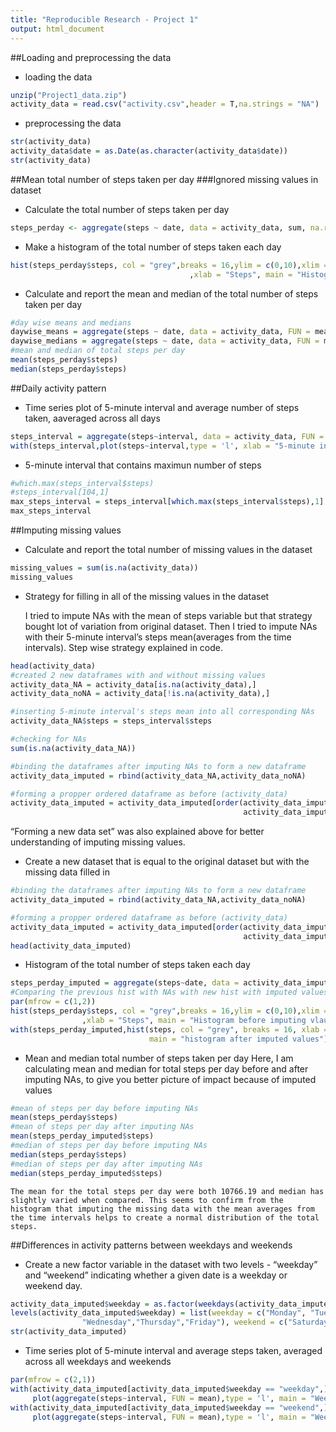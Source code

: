 ---
title: "Reproducible Research - Project 1"
output: html_document
---

##Loading and preprocessing the data

- loading the data 
```{r loading data, echo = TRUE}
unzip("Project1_data.zip")
activity_data = read.csv("activity.csv",header = T,na.strings = "NA")
```

- preprocessing the data
```{r preprocessing the data, echo=TRUE}
str(activity_data)
activity_data$date = as.Date(as.character(activity_data$date))
str(activity_data)
```

##Mean total number of steps taken per day
###Ignored missing values in dataset

- Calculate the total number of steps taken per day
```{r steps per day, echo=TRUE}
steps_perday <- aggregate(steps ~ date, data = activity_data, sum, na.rm = TRUE)
```

- Make a histogram of the total number of steps taken each day
```{r histogram of steps per day,echo=TRUE}
hist(steps_perday$steps, col = "grey",breaks = 16,ylim = c(0,10),xlim = c(0,25000)
                                        ,xlab = "Steps", main = "Histogram")
```

- Calculate and report the mean and median of the total number of steps taken per day
```{r mean and median of total steps per day, echo=TRUE}
#day wise means and medians
daywise_means = aggregate(steps ~ date, data = activity_data, FUN = mean)
daywise_medians = aggregate(steps ~ date, data = activity_data, FUN = median)
#mean and median of total steps per day
mean(steps_perday$steps)
median(steps_perday$steps)
```

##Daily activity pattern

- Time series plot of 5-minute interval and average number of steps taken, aaveraged across all days 
```{r time series plot, echo=TRUE}
steps_interval = aggregate(steps~interval, data = activity_data, FUN = mean)
with(steps_interval,plot(steps~interval,type = 'l', xlab = "5-minute interval"))
```

- 5-minute interval that contains maximun number of steps
```{r interval with max steps, echo=TRUE}
#which.max(steps_interval$steps)
#steps_interval[104,1]
max_steps_interval = steps_interval[which.max(steps_interval$steps),1]
max_steps_interval
```

##Imputing missing values

- Calculate and report the total number of missing values in the dataset
```{r no of missing values, echo=TRUE}
missing_values = sum(is.na(activity_data))
missing_values
```

- Strategy for filling in all of the missing values in the dataset
    
    I tried to impute NAs with the mean of steps variable but that strategy bought lot of variation from original dataset. Then I tried to impute NAs with their 5-minute interval's steps mean(averages from the time intervals). Step wise strategy explained in code.
    
```{r imputing missing values, echo=TRUE}
head(activity_data)
#created 2 new dataframes with and without missing values
activity_data_NA = activity_data[is.na(activity_data),]
activity_data_noNA = activity_data[!is.na(activity_data),]

#inserting 5-minute interval's steps mean into all corresponding NAs
activity_data_NA$steps = steps_interval$steps

#checking for NAs
sum(is.na(activity_data_NA))

#binding the dataframes after imputing NAs to form a new dataframe
activity_data_imputed = rbind(activity_data_NA,activity_data_noNA)

#forming a propper ordered dataframe as before (activity_data)
activity_data_imputed = activity_data_imputed[order(activity_data_imputed[,2],
                                                    activity_data_imputed[,3]),]
```
   
   "Forming a new data set" was also explained above for better understanding of imputing missing values.
   
- Create a new dataset that is equal to the original dataset but with the missing data filled in
```{r forming new data set, echo=TRUE}
#binding the dataframes after imputing NAs to form a new dataframe
activity_data_imputed = rbind(activity_data_NA,activity_data_noNA)

#forming a propper ordered dataframe as before (activity_data)
activity_data_imputed = activity_data_imputed[order(activity_data_imputed[,2],
                                                    activity_data_imputed[,3]),]
head(activity_data_imputed)
```

- Histogram of the total number of steps taken each day
```{r histogram with imputed values, echo=TRUE}
steps_perday_imputed = aggregate(steps~date, data = activity_data_imputed,FUN = sum)
#Comparing the previous hist with NAs with new hist with imputed values
par(mfrow = c(1,2))
hist(steps_perday$steps, col = "grey",breaks = 16,ylim = c(0,10),xlim = c(0,25000)
                ,xlab = "Steps", main = "Histogram before imputing vlaues")
with(steps_perday_imputed,hist(steps, col = "grey", breaks = 16, xlab = "steps",
                               main = "histogram after imputed values"))
```

- Mean and median total number of steps taken per day
   Here, I am calculating mean and median for total steps per day before and after imputing NAs, to give you better picture of impact because of imputed values
```{r mean and median with imputed df, echo=TRUE}
#mean of steps per day before imputing NAs
mean(steps_perday$steps)
#mean of steps per day after imputing NAs
mean(steps_perday_imputed$steps)
#median of steps per day before imputing NAs
median(steps_perday$steps)
#median of steps per day after imputing NAs
median(steps_perday_imputed$steps)
```

    The mean for the total steps per day were both 10766.19 and median has slightly varied when compared. This seems to confirm from the histogram that imputing the missing data with the mean averages from the time intervals helps to create a normal distribution of the total steps.

##Differences in activity patterns between weekdays and weekends

- Create a new factor variable in the dataset with two levels - "weekday" and "weekend" indicating whether a given date is a weekday or weekend day.
```{r new factor variable, echo=TRUE}
activity_data_imputed$weekday = as.factor(weekdays(activity_data_imputed$date))
levels(activity_data_imputed$weekday) = list(weekday = c("Monday", "Tuesday",
                "Wednesday","Thursday","Friday"), weekend = c("Saturday","Sunday"))
str(activity_data_imputed)
```

- Time series plot of 5-minute interval and average steps taken, averaged across all weekdays and weekends 
```{r weekdays and weekends plot, echo=TRUE}
par(mfrow = c(2,1))
with(activity_data_imputed[activity_data_imputed$weekday == "weekday",],
     plot(aggregate(steps~interval, FUN = mean),type = 'l', main = "Weekdays"))
with(activity_data_imputed[activity_data_imputed$weekday == "weekend",],
     plot(aggregate(steps~interval, FUN = mean),type = 'l', main = "Weekends"))
```





































































































